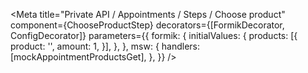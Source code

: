 



<Meta
  title="Private API / Appointments / Steps / Choose product"
  component={ChooseProductStep}
  decorators={[FormikDecorator, ConfigDecorator]}
  parameters={{
    formik: {
      initialValues: {
        products: [{
          product: '',
          amount: 1,
        }],
      },
    },
    msw: {
      handlers: [mockAppointmentProductsGet],
    },
  }}
/>

<ArgsTable of={ChooseProductStep} />
